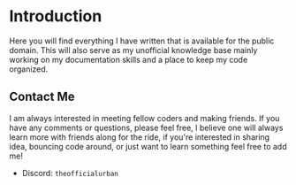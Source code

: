 # Introduction

Here you will find everything I have written that is available for the public domain. This will also serve as my unofficial knowledge base
mainly working on my documentation skills and a place to keep my code organized.

## Contact Me

I am always interested in meeting fellow coders and making friends. If you have any comments or questions, please feel free, I believe one will
always learn more with friends along for the ride, if you're interested in sharing idea, bouncing code around, or just want to learn something
feel free to add me!

- Discord: `theofficialurban`

